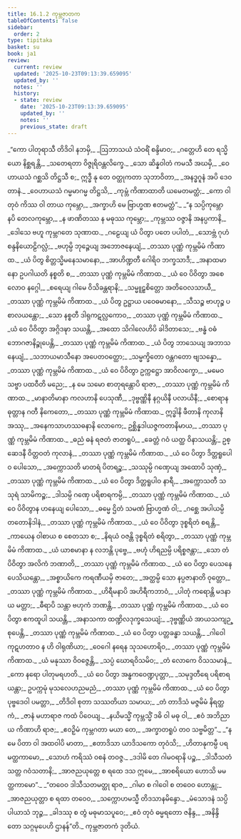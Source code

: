 ```yaml
---
title: 16.1.2 ကုမ္ဘဇာတက
tableOfContents: false
sidebar:
  order: 2
type: tipitaka
basket: su
book: ja1
review:
  current: review
  updated: '2025-10-23T09:13:39.659095'
  updated_by: ''
  notes: ''
  history:
  - state: review
    date: '2025-10-23T09:13:39.659095'
    updated_by: ''
    notes: ''
    previous_state: draft
---
```



<ReviewStatus review={frontmatter.review} showDetails={true} />

<HypothesisAnnotation frontmatter={frontmatter} />

<DynamicBreadcrumb />

<Division number="33" book="ja1" e="ch" v="22" p="361">

<Paragraph number="3289" type="verses" book="ja1">
_“ကော ပါတုရာသီ တိဒိဝါ နဘမှိ,_  
_ဩဘာသယံ သံဝရိံ စန္ဒိမာဝ;_  
_ဂတ္တေဟိ တေ ရသ္မိယော နိစ္ဆရန္တိ,_  
_သတေရတာ ဝိဇ္ဇုရိဝန္တလိက္ခေ._  

</Paragraph>

</Division>
<Division number="34" book="ja1" e="ch" v="22" p="361">

<Paragraph number="3290" type="verses" book="ja1">
_သော ဆိန္နဝါတံ ကမသီ အဃမှိ,_  
_ဝေဟာယသံ ဂစ္ဆသိ တိဋ္ဌသီ စ;_  
ဣဒ္ဓီ နု တေ ဝတ္ထုကတာ သုဘာဝိတာ,_  
_အနဒ္ဓဂူနံ အပိ ဒေဝတာနံ._  

</Paragraph>

</Division>
<Division number="35" book="ja1" e="ch" v="22" p="361">

<Paragraph number="3291" type="verses" book="ja1">
_ဝေဟာယသံ ဂမ္မမာဂမ္မ တိဋ္ဌသိ,_  
_ကုမ္ဘံ ကိဏာထာတိ ယမေတမတ္ထံ;_  
_ကော ဝါ တုဝံ ကိဿ ဝါ တာယ ကုမ္ဘော,_  
_အက္ခာဟိ မေ ဗြာဟ္မဏ ဧတမတ္ထံ”._  

</Paragraph>

</Division>
<Division number="36" book="ja1" e="ch" v="22" p="361">

<Paragraph number="3292" type="verses" book="ja1">
_“န သပ္ပိကုမ္ဘော နပိ တေလကုမ္ဘော,_  
_န ဖာဏိတဿ န မဓုဿ ကုမ္ဘော;_  
_ကုမ္ဘဿ ဝဇ္ဇာနိ အနပ္ပကာနိ,_  
_ဒေါသေ ဗဟူ ကုမ္ဘဂတေ သုဏာထ._  

</Paragraph>

</Division>
<Division number="37" book="ja1" e="ch" v="22" p="361">

<Paragraph number="3293" type="verses" book="ja1">
_ဂဠေယျ ယံ ပိတွာ ပတေ ပပါတံ,_  
_သောဗ္ဘံ ဂုဟံ စန္ဒနိယောဠိဂလ္လံ;_  
_ဗဟုမ္ပိ ဘုဉ္ဇေယျ အဘောဇနေယျံ,_  
_တဿာ ပုဏ္ဏံ ကုမ္ဘမိမံ ကိဏာထ._  

</Paragraph>

</Division>
<Division number="38" book="ja1" e="ch" v="22" p="361">

<Paragraph number="3294" type="verses" book="ja1">
_ယံ ပိတွ စိတ္တသ္မိမနေသမာနော,_  
_အာဟိဏ္ဍတီ ဂေါရိဝ ဘက္ခသာဒီ;_  
_အနာထမာနော ဥပဂါယတိ နစ္စတိ စ,_  
_တဿာ ပုဏ္ဏံ ကုမ္ဘမိမံ ကိဏာထ._  

</Paragraph>

</Division>
<Division number="39" book="ja1" e="ch" v="22" p="362">

<Paragraph number="3295" type="verses" book="ja1">
_ယံ ဝေ ပိဝိတွာ အစေလောဝ နဂ္ဂေါ,_  
_စရေယျ ဂါမေ ဝိသိခန္တရာနိ;_  
_သမ္မူဠှစိတ္တော အတိဝေလသာယီ,_  
_တဿာ ပုဏ္ဏံ ကုမ္ဘမိမံ ကိဏာထ._  

</Paragraph>

</Division>
<Division number="40" book="ja1" e="ch" v="22" p="362">

<Paragraph number="3296" type="verses" book="ja1">
_ယံ ပိတွ ဥဋ္ဌာယ ပဝေဓမာနော,_  
_သီသဉ္စ ဗာဟုဉ္စ ပစာလယန္တော;_  
_သော နစ္စတီ ဒါရုကဋလ္လကောဝ,_  
_တဿာ ပုဏ္ဏံ ကုမ္ဘမိမံ ကိဏာထ._  

</Paragraph>

</Division>
<Division number="41" book="ja1" e="ch" v="22" p="362">

<Paragraph number="3297" type="verses" book="ja1">
_ယံ ဝေ ပိဝိတွာ အဂ္ဂိဒဍ္ဎာ သယန္တိ,_  
_အထော သိဂါလေဟိပိ ခါဒိတာသေ;_  
_ဗန္ဓံ ဝဓံ ဘောဂဇာနိဉ္စုပေန္တိ,_  
_တဿာ ပုဏ္ဏံ ကုမ္ဘမိမံ ကိဏာထ._  

</Paragraph>

</Division>
<Division number="42" book="ja1" e="ch" v="22" p="362">

<Paragraph number="3298" type="verses" book="ja1">
_ယံ ပိတွ ဘာသေယျ အဘာသနေယျံ,_  
_သဘာယမာသီနော အပေတဝတ္ထော;_  
_သမ္မက္ခိတော ဝန္တဂတော ဗျသန္နော,_  
_တဿာ ပုဏ္ဏံ ကုမ္ဘမိမံ ကိဏာထ._  

</Paragraph>

</Division>
<Division number="43" book="ja1" e="ch" v="22" p="362">

<Paragraph number="3299" type="verses" book="ja1">
_ယံ ဝေ ပိဝိတွာ ဥက္ကဋ္ဌော အာဝိလက္ခော,_  
_မမေဝ သဗ္ဗာ ပထဝီတိ မညေ;_  
_န မေ သမော စာတုရန္တောပိ ရာဇာ,_  
_တဿာ ပုဏ္ဏံ ကုမ္ဘမိမံ ကိဏာထ._  

</Paragraph>

</Division>
<Division number="44" book="ja1" e="ch" v="22" p="362">

<Paragraph number="3300" type="verses" book="ja1">
_မာနာတိမာနာ ကလဟာနိ ပေသုဏီ,_  
_ဒုဗ္ဗဏ္ဏိနီ နဂ္ဂယိနီ ပလာယိနီ;_  
_စောရာန ဓုတ္တာန ဂတီ နိကေတော,_  
_တဿာ ပုဏ္ဏံ ကုမ္ဘမိမံ ကိဏာထ._  

</Paragraph>

</Division>
<Division number="45" book="ja1" e="ch" v="22" p="362">

<Paragraph number="3301" book="ja1">
ဣဒ္ဓါနိ ဖီတာနိ ကုလာနိ အဿု,_  
_အနေကသာဟဿဓနာနိ လောကေ;_  
ဥစ္ဆိန္နဒါယဇ္ဇကတာနိမာယ,_  
_တဿာ ပုဏ္ဏံ ကုမ္ဘမိမံ ကိဏာထ._  

</Paragraph>

</Division>
<Division number="46" book="ja1" e="ch" v="22" p="363">

<Paragraph number="3302" type="verses" book="ja1">
_ဓညံ ဓနံ ရဇတံ ဇာတရူပံ,_  
_ခေတ္တံ ဂဝံ ယတ္ထ ဝိနာသယန္တိ;_  
ဥစ္ဆေဒနီ ဝိတ္တဝတံ ကုလာနံ,_  
_တဿာ ပုဏ္ဏံ ကုမ္ဘမိမံ ကိဏာထ._  

</Paragraph>

</Division>
<Division number="47" book="ja1" e="ch" v="22" p="363">

<Paragraph number="3303" type="verses" book="ja1">
_ယံ ဝေ ပိတွာ ဒိတ္တရူပေါဝ ပေါသော,_  
_အက္ကောသတိ မာတရံ ပိတရဉ္စ;_  
_သဿုမ္ပိ ဂဏှေယျ အထောပိ သုဏှံ,_  
_တဿာ ပုဏ္ဏံ ကုမ္ဘမိမံ ကိဏာထ._  

</Paragraph>

</Division>
<Division number="48" book="ja1" e="ch" v="22" p="363">

<Paragraph number="3304" type="verses" book="ja1">
_ယံ ဝေ ပိတွာ ဒိတ္တရူပါဝ နာရီ,_  
_အက္ကောသတီ သသုရံ သာမိကဉ္စ;_  
_ဒါသမ္ပိ ဂဏှေ ပရိစာရကမ္ပိ,_  
_တဿာ ပုဏ္ဏံ ကုမ္ဘမိမံ ကိဏာထ._  

</Paragraph>

</Division>
<Division number="49" book="ja1" e="ch" v="22" p="363">

<Paragraph number="3305" type="verses" book="ja1">
_ယံ ဝေ ပိဝိတွာန ဟနေယျ ပေါသော,_  
_ဓမ္မေ ဌိတံ သမဏံ ဗြာဟ္မဏံ ဝါ;_  
_ဂစ္ဆေ အပါယမ္ပိ တတောနိဒါနံ,_  
_တဿာ ပုဏ္ဏံ ကုမ္ဘမိမံ ကိဏာထ._  

</Paragraph>

</Division>
<Division number="50" book="ja1" e="ch" v="22" p="363">

<Paragraph number="3306" type="verses" book="ja1">
_ယံ ဝေ ပိဝိတွာ ဒုစ္စရိတံ စရန္တိ,_  
_ကာယေန ဝါစာယ စ စေတသာ စ;_  
_နိရယံ ဝဇန္တိ ဒုစ္စရိတံ စရိတွာ,_  
_တဿာ ပုဏ္ဏံ ကုမ္ဘမိမံ ကိဏာထ._  

</Paragraph>

</Division>
<Division number="51" book="ja1" e="ch" v="22" p="363">

<Paragraph number="3307" type="verses" book="ja1">
_ယံ ယာစမာနာ န လဘန္တိ ပုဗ္ဗေ,_  
_ဗဟုံ ဟိရညမ္ပိ ပရိစ္စဇန္တာ;_  
_သော တံ ပိဝိတွာ အလိကံ ဘဏာတိ,_  
_တဿာ ပုဏ္ဏံ ကုမ္ဘမိမံ ကိဏာထ._  

</Paragraph>

</Division>
<Division number="52" book="ja1" e="ch" v="22" p="363">

<Paragraph number="3308" type="verses" book="ja1">
_ယံ ဝေ ပိတွာ ပေသနေ ပေသိယန္တော,_  
_အစ္စာယိကေ ကရဏီယမှိ ဇာတေ;_  
_အတ္ထမ္ပိ သော နပ္ပဇာနာတိ ဝုတ္တော,_  
_တဿာ ပုဏ္ဏံ ကုမ္ဘမိမံ ကိဏာထ._  

</Paragraph>

</Division>
<Division number="53" book="ja1" e="ch" v="22" p="364">

<Paragraph number="3309" type="verses" book="ja1">
_ဟိရီမနာပိ အဟိရီကဘာဝံ,_  
_ပါတုံ ကရောန္တိ မဒနာယ မတ္တာ;_  
_ဓီရာပိ သန္တာ ဗဟုကံ ဘဏန္တိ,_  
_တဿာ ပုဏ္ဏံ ကုမ္ဘမိမံ ကိဏာထ._  

</Paragraph>

</Division>
<Division number="54" book="ja1" e="ch" v="22" p="364">

<Paragraph number="3310" type="verses" book="ja1">
_ယံ ဝေ ပိတွာ ဧကထူပါ သယန္တိ,_  
_အနာသကာ ထဏ္ဍိလဒုက္ခသေယျံ;_  
_ဒုဗ္ဗဏ္ဏိယံ အာယသကျဉ္စုပေန္တိ,_  
_တဿာ ပုဏ္ဏံ ကုမ္ဘမိမံ ကိဏာထ._  

</Paragraph>

</Division>
<Division number="55" book="ja1" e="ch" v="22" p="364">

<Paragraph number="3311" type="verses" book="ja1">
_ယံ ဝေ ပိတွာ ပတ္တခန္ဓာ သယန္တိ,_  
_ဂါဝေါ ကုဋဟတာဝ န ဟိ ဝါရုဏိယာ;_  
_ဝေဂေါ နရေန သုသဟောရိဝ,_  
_တဿာ ပုဏ္ဏံ ကုမ္ဘမိမံ ကိဏာထ._  

</Paragraph>

</Division>
<Division number="56" book="ja1" e="ch" v="22" p="364">

<Paragraph number="3312" type="verses" book="ja1">
_ယံ မနုဿာ ဝိဝဇ္ဇေန္တိ,_  
_သပ္ပံ ဃောရဝိသမိဝ;_  
_တံ လောကေ ဝိသသမာနံ,_  
_ကော နရော ပါတုမရဟတိ._  

</Paragraph>

</Division>
<Division number="57" book="ja1" e="ch" v="22" p="316">

<Paragraph number="3313" type="verses" book="ja1">
_ယံ ဝေ ပိတွာ အန္ဓကဝေဏ္ဍပုတ္တာ,_  
_သမုဒ္ဒတီရေ ပရိစာရယန္တာ;_  
ဥပက္ကမုံ မုသလေဟညမညံ,_  
_တဿာ ပုဏ္ဏံ ကုမ္ဘမိမံ ကိဏာထ._  

</Paragraph>

</Division>
<Division number="58" book="ja1" e="ch" v="22" p="364">

<Paragraph number="3314" type="verses" book="ja1">
_ယံ ဝေ ပိတွာ ပုဗ္ဗဒေဝါ ပမတ္တာ,_  
_တိဒိဝါ စုတာ သဿတိယာ သမာယ;_  
_တံ တာဒိသံ မဇ္ဇမိမံ နိရတ္ထကံ,_  
_ဇာနံ မဟာရာဇ ကထံ ပိဝေယျ._  

</Paragraph>

</Division>
<Division number="59" book="ja1" e="ch" v="22" p="364">

<Paragraph number="3315" type="verses" book="ja1">
_နယိမသ္မိံ ကုမ္ဘသ္မိံ ဒဓိ ဝါ မဓု ဝါ,_  
_ဧဝံ အဘိညာယ ကိဏာဟိ ရာဇ;_  
_ဧဝဉှိမံ ကုမ္ဘဂတာ မယာ တေ,_  
_အက္ခာတရူပံ တဝ သဗ္ဗမိတ္တ”._  

</Paragraph>

</Division>
<Division number="60" book="ja1" e="ch" v="22" p="365">

<Paragraph number="3316" type="verses" book="ja1">
_“န မေ ပိတာ ဝါ အထဝါပိ မာတာ,_  
_ဧတာဒိသာ ယာဒိသကော တုဝံသိ;_  
_ဟိတာနုကမ္ပီ ပရမတ္ထကာမော,_  
_သောဟံ ကရိဿံ ဝစနံ တဝဇ္ဇ._  

</Paragraph>

</Division>
<Division number="61" book="ja1" e="ch" v="22" p="365">

<Paragraph number="3317" type="verses" book="ja1">
_ဒဒါမိ တေ ဂါမဝရာနိ ပဉ္စ,_  
_ဒါသီသတံ သတ္တ ဂဝံသတာနိ;_  
_အာဇညယုတ္တေ စ ရထေ ဒသ ဣမေ,_  
_အာစရိယော ဟောသိ မမတ္ထကာမော”._  

</Paragraph>

</Division>
<Division number="62" book="ja1" e="ch" v="22" p="365">

<Paragraph number="3318" type="verses" book="ja1">
_“တဝေဝ ဒါသီသတမတ္ထု ရာဇ,_  
_ဂါမာ စ ဂါဝေါ စ တဝေဝ ဟောန္တု;_  
_အာဇညယုတ္တာ စ ရထာ တဝေဝ,_  
_သက္ကောဟမသ္မီ တိဒသာနမိန္ဒော._  

</Paragraph>

</Division>
<Division number="63" book="ja1" e="ch" v="22" p="365">

<Paragraph number="3319" type="verses" book="ja1">
_မံသောဒနံ သပ္ပိပါယာသံ ဘုဉ္ဇ,_  
_ခါဒဿု စ တွံ မဓုမာသပူဝေ;_  
_ဧဝံ တုဝံ ဓမ္မရတော ဇနိန္ဒ,_  
_အနိန္ဒိတော သဂ္ဂမုပေဟိ ဌာနန်”တိ._  


</Paragraph>
</Division>

<Paragraph number="3320" type="center" book="ja1">
ကုမ္ဘဇာတကံ ဒုတိယံ.
</Paragraph>